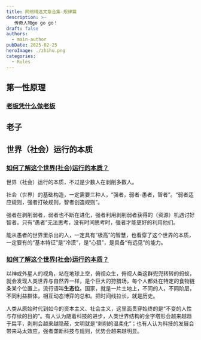 ```yaml
---
title: 网络精选文章合集-规律篇
description: >-
   传奇人物go go go！
draft: false
authors:
  - main-author
pubDate: 2025-02-25
heroImage: ./zhihu.png
categories:
  - Rules
---
```


## 第一性原理

### [老板凭什么做老板](https://www.zhihu.com/question/20272786/answer/2943607525)

## 老子

## 世界（社会）运行的本质

### [如何了解这个世界(社会)运行的本质？](https://www.zhihu.com/question/294801407/answer/2683925976)

世界（社会）运行的本质，不过是少数人在剥削多数人。

社会（世界）的基础构造，一定需要三种人，“强者，弱者-愚者，智者”。“弱者适应规则，强者打破规则，智者创造规则”。

强者在剥削弱者，弱者也不断在进化，强者利用剥削弱者获得的（资源）机遇讨好智者。只有“愚者”无法思考，没有时间思考时，强者才能更好的利用他们。

能从愚者的世界里杀出的人，一定具有“极高”的智慧，也看穿了这个世界的本质，一定要有的“基本特征”是“冷漠”，是“心狠”，是具备“有远见”的能力。

### [如何了解这个世界(社会)运行的本质？](https://www.zhihu.com/question/294801407/answer/3064443154)

以神或外星人的视角，站在地球上空，俯视众生，俯视人类这群兜兜转转的蚂蚁，就会发现人类世界与自然界一样，是个巨大的狩猎场，每个人都处在特定的食物链条某个位置上，流行语叫**生态位**。国家，就是一片土地上，不同的人，不同阶层，不同利益群体，相互动态博弈的总和。把时间线拉长，就是历史。

人类从原始时代到如今的资本主义、社会主义，这里面贯穿始终的是“不变的人性与存续的目的”。有人认为随着科技的进步，人类世界结构的金字塔形会越来越趋于扁平，剥削会越来越隐蔽，文明就是“剥削的温柔化”；也有人认为科技的发展会带来马太效应，强者垄断科技与规则，优势会越来越明显。

